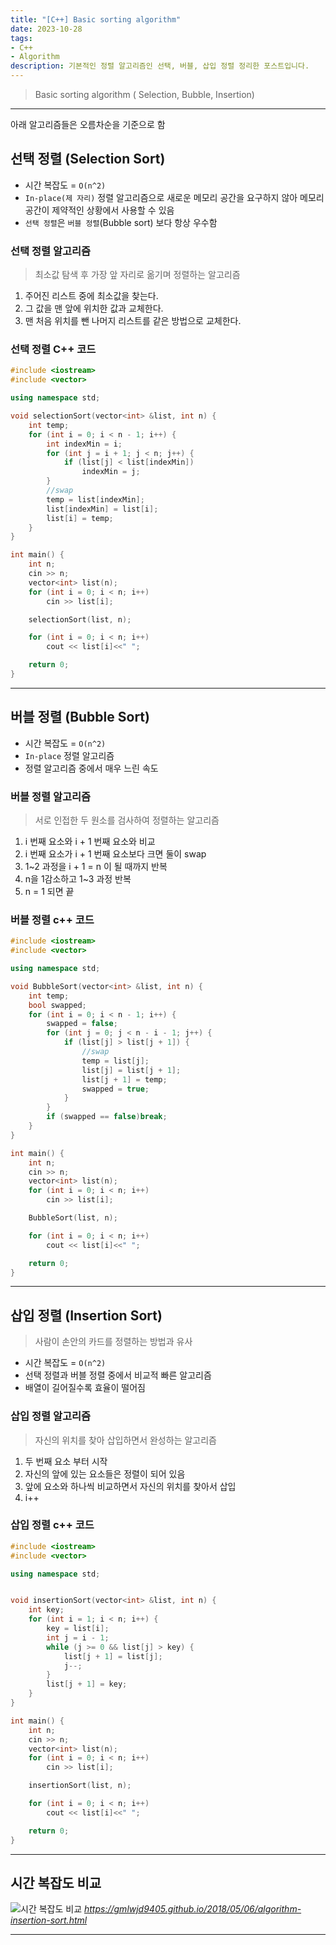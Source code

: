 ```yaml
---
title: "[C++] Basic sorting algorithm"
date: 2023-10-28
tags: 
- C++
- Algorithm
description: 기본적인 정렬 알고리즘인 선택, 버블, 삽입 정렬 정리한 포스트입니다.
---
```


> Basic sorting algorithm ( Selection, Bubble, Insertion)
***
아래 알고리즘들은 오름차순을 기준으로 함
## 선택 정렬 (Selection Sort)
- 시간 복잡도 = `O(n^2)`
- `In-place(제 자리)` 정렬 알고리즘으로 새로운 메모리 공간을 요구하지 않아 메모리 공간이 제약적인 상황에서 사용할 수 있음
- `선택 정렬`은 `버블 정렬`(Bubble sort) 보다 항상 우수함

### 선택 정렬 알고리즘
> 최소값 탐색 후 가장 앞 자리로 옮기며 정렬하는 알고리즘
1. 주어진 리스트 중에 최소값을 찾는다.
2. 그 값을 맨 앞에 위치한 값과 교체한다.
3. 맨 처음 위치를 뺀 나머지 리스트를 같은 방법으로 교체한다.

### 선택 정렬 C++ 코드
```cpp
#include <iostream>
#include <vector>

using namespace std;

void selectionSort(vector<int> &list, int n) {
	int temp;
	for (int i = 0; i < n - 1; i++) {
		int indexMin = i;
		for (int j = i + 1; j < n; j++) {
			if (list[j] < list[indexMin])
				indexMin = j;
		}
		//swap
		temp = list[indexMin];
		list[indexMin] = list[i];
		list[i] = temp;
	}
}

int main() {
	int n;
	cin >> n;
	vector<int> list(n);
	for (int i = 0; i < n; i++)
		cin >> list[i];

	selectionSort(list, n);

	for (int i = 0; i < n; i++)
		cout << list[i]<<" ";

	return 0;
}
```


***

## 버블 정렬 (Bubble Sort)
- 시간 복잡도 = `O(n^2)`
- `In-place` 정렬 알고리즘
- 정렬 알고리즘 중에서 매우 느린 속도

### 버블 정렬 알고리즘
> 서로 인접한 두 원소를 검사하여 정렬하는 알고리즘
1. i 번째 요소와 i + 1 번째 요소와 비교
2. i 번째 요소가 i + 1 번째 요소보다 크면 둘이 swap
3. 1~2 과정을 i + 1 = n 이 될 때까지 반복
4. n을 1감소하고 1~3 과정 반복
5. n = 1 되면 끝

### 버블 정렬 c++ 코드
```cpp
#include <iostream>
#include <vector>

using namespace std;

void BubbleSort(vector<int> &list, int n) {
	int temp;
	bool swapped;
	for (int i = 0; i < n - 1; i++) {
		swapped = false;
		for (int j = 0; j < n - i - 1; j++) {
			if (list[j] > list[j + 1]) {
				//swap
				temp = list[j];
				list[j] = list[j + 1];
				list[j + 1] = temp;
				swapped = true;
			}
		}
		if (swapped == false)break;
	}
}

int main() {
	int n;
	cin >> n;
	vector<int> list(n);
	for (int i = 0; i < n; i++)
		cin >> list[i];

	BubbleSort(list, n);

	for (int i = 0; i < n; i++)
		cout << list[i]<<" ";

	return 0;
}
```

***

## 삽입 정렬 (Insertion Sort)
> 사람이 손안의 카드를 정렬하는 방법과 유사
- 시간 복잡도 = `O(n^2)`
- 선택 정렬과 버블 정렬 중에서 비교적 빠른 알고리즘
- 배열이 길어질수록 효율이 떨어짐
### 삽입 정렬 알고리즘
> 자신의 위치를 찾아 삽입하면서 완성하는 알고리즘
1. 두 번째 요소 부터 시작
2. 자신의 앞에 있는 요소들은 정렬이 되어 있음
3. 앞에 요소와 하나씩 비교하면서 자신의 위치를 찾아서 삽입
4. i++

### 삽입 정렬 c++ 코드
```cpp
#include <iostream>
#include <vector>

using namespace std;


void insertionSort(vector<int> &list, int n) {
	int key;
	for (int i = 1; i < n; i++) {
		key = list[i];
		int j = i - 1;
		while (j >= 0 && list[j] > key) {
			list[j + 1] = list[j];
			j--;
		}
		list[j + 1] = key;
	}
}

int main() {
	int n;
	cin >> n;
	vector<int> list(n);
	for (int i = 0; i < n; i++)
		cin >> list[i];

	insertionSort(list, n);

	for (int i = 0; i < n; i++)
		cout << list[i]<<" ";

	return 0;
}
```
***
## 시간 복잡도 비교
![시간 복잡도 비교](/images/10.28/10.28.image1.png)
<cite>https://gmlwjd9405.github.io/2018/05/06/algorithm-insertion-sort.html</cite>
***